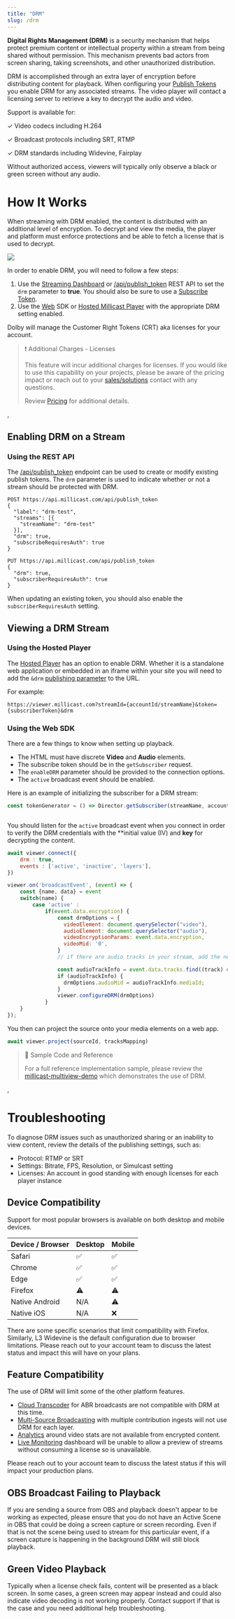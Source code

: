 ```yaml
---
title: "DRM"
slug: /drm
---
```

**Digital Rights Management (DRM)** is a security mechanism that helps protect premium content or intellectual property within a stream from being shared without permission. This mechanism prevents bad actors from screen sharing, taking screenshots, and other unauthorized distribution.

DRM is accomplished through an extra layer of encryption before distributing content for playback. When configuring your [Publish Tokens](/millicast/streaming-dashboard/managing-your-tokens.md) you enable DRM for any associated streams. The video player will contact a licensing server to retrieve a key to decrypt the audio and video.

Support is available for:

✓ Video codecs including H.264

✓ Broadcast protocols including SRT, RTMP

✓ DRM standards including Widevine, Fairplay

Without authorized access, viewers will typically only observe a black or green screen without any audio.


<CalloutPremiumFeature />

# How It Works

When streaming with DRM enabled, the content is distributed with an additional level of encryption. To decrypt and view the media, the player and platform must enforce protections and be able to fetch a license that is used to decrypt.

![](https://files.readme.io/9fa71d5693c8953b167e73d4ce9ff8cab0275b3b54744eed0373c0128dfc37df-image.png)

In order to enable DRM, you will need to follow a few steps:

1. Use the [Streaming Dashboard](/millicast/streaming-dashboard/index.md) or [/api/publish_token](/millicast/api/publish-token-v-1-create-token.api.mdx) REST API to set the `drm` parameter to **true**. You should also be sure to use a [Subscribe Token](/millicast/streaming-dashboard/subscribe-tokens.md).
2. Use the [Web](/millicast/client-sdks/web.mdx) SDK or [Hosted Millicast Player](/millicast/playback/hosted-viewer.md) with the appropriate DRM setting enabled.

Dolby will manage the Customer Right Tokens (CRT) aka licenses for your account.

> ❗️ Additional Charges - Licenses
>
> This feature will incur additional charges for licenses. If you would like to use this capability on your projects, please be aware of the pricing impact or reach out to your [sales/solutions](https://dolby.io/contact/) contact with any questions.
>
> Review [Pricing](https://dolby.io/pricing/) for additional details.

,

## Enabling DRM on a Stream

### Using the REST API

The [/api/publish_token](/millicast/api/publish-token-v-1-create-token.api.mdx) endpoint can be used to create or modify existing publish tokens. The `drm` parameter is used to indicate whether or not a stream should be protected with DRM.

```curl Create New Token with DRM
POST https://api.millicast.com/api/publish_token
{
  "label": "drm-test",
  "streams": [{
    "streamName": "drm-test"
  }],
  "drm": true,
  "subscribeRequiresAuth": true
}
```
```curl Update Token with DRM
PUT https://api.millicast.com/api/publish_token
{
  "drm": true,
  "subscriberRequiresAuth": true
}
```

When updating an existing token, you should also enable the `subscriberRequiresAuth` setting.


<GettingStartedRESTAPI />

## Viewing a DRM Stream

### Using the Hosted Player

The [Hosted Player](/millicast/playback/hosted-viewer.md) has an option to enable DRM. Whether it is a standalone web application or embedded in an iframe within your site you will need to add the `&drm` [publishing parameter](/millicast/broadcast/broadcast-parameters.md) to the URL.

For example:

```
https://viewer.millicast.com?streamId={accountId/streamName}&token={subscriberToken}&drm
```

### Using the Web SDK

There are a few things to know when setting up playback.

- The HTML must have discrete **Video** and **Audio** elements.
- The subscribe token should be in the `getSubscriber` request.
- The `enableDRM` parameter should be provided to the connection options.
- The `active` broadcast event should be enabled.

Here is an example of initializing the subscriber for a DRM stream:

```javascript
const tokenGenerator = () => Director.getSubscriber(streamName, accountId,subscriberToken, enableDRM);



```

You should listen for the `active` broadcast event when you connect in order to verify the DRM credentials with the **initial value (IV) and **key** for decrypting the content.

```javascript
await viewer.connect({
    drm : true,
    events : ['active', 'inactive', 'layers'],
})

viewer.on('broadcastEvent', (event) => {
    const {name, data} = event
    switch(name) {
        case 'active' :
            if(event.data.encryption) {
                const drmOptions = {
                  videoElement: document.querySelector("video"),
                  audioElement: document.querySelector("audio"),
                  videoEncryptionParams: event.data.encryption,
                  videoMid: '0',
                }
                // if there are audio tracks in your stream, add the next two lines

                const audioTrackInfo = event.data.tracks.find((track) => track.type === 'audio')
                if (audioTrackInfo) {
                  drmOptions.audioMid = audioTrackInfo.mediaId;
                }
                viewer.configureDRM(drmOptions)
            }
    }
});
```

You then can project the source onto your media elements on a web app.

```javascript
await viewer.project(sourceId, tracksMapping)

```

> 📘 Sample Code and Reference
>
> For a full reference implementation sample, please review the [millicast-multiview-demo](https://github.com/millicast/millicast-sdk/blob/main/packages/millicast-multiview-demo/src/multiviewer.js)  which demonstrates the use of DRM.

,

# Troubleshooting

To diagnose DRM issues such as unauthorized sharing or an inability to view content, review the details of the publishing settings, such as:

- Protocol: RTMP or SRT
- Settings: Bitrate, FPS, Resolution, or Simulcast setting
- Licenses: An account in good standing with enough licenses for each player instance

## Device Compatibility

Support for most popular browsers is available on both desktop and mobile devices.

| Device / Browser | Desktop | Mobile |
| :--------------- | :------ | :----- |
| Safari           | ✅       | ✅      |
| Chrome           | ✅       | ✅      |
| Edge             | ✅       | ✅      |
| Firefox          | ⚠️      | ⚠️     |
| Native Android   | N/A     | ⚠️     |
| Native iOS       | N/A     | ❌      |

There are some specific scenarios that limit compatibility with Firefox. Similarly, L3 Widevine is the default configuration due to browser limitations. Please reach out to your account team to discuss the latest status and impact this will have on your plans.

## Feature Compatibility

The use of DRM will limit some of the other platform features.

- [Cloud Transcoder](/millicast/distribution/cloud-transcoder.mdx) for ABR broadcasts are not compatible with DRM at this time.
- [Multi-Source Broadcasting](/millicast/broadcast/multi-source-broadcasting.md) with multiple contribution ingests will not use DRM for each layer.
- [Analytics](/millicast/analytics/index.md) around video stats are not available from encrypted content.
- [Live Monitoring](/millicast/streaming-dashboard/live-monitoring.md) dashboard will be unable to allow a preview of streams without consuming a license so is unavailable.

Please reach out to your account team to discuss the latest status if this will impact your production plans.

## OBS Broadcast Failing to Playback

If you are sending a source from OBS and playback doesn't appear to be working as expected, please ensure that you do not have an Active Scene in OBS that could be doing a screen capture or screen recording. Even if that is not the scene being used to stream for this particular event, if a screen capture is happening in the background DRM will still block playback.

## Green Video Playback

Typically when a license check fails, content will be presented as a black screen. In some cases, a green screen may appear instead and could also indicate video decoding is not working properly. Contact support if that is the case and you need additional help troubleshooting.
